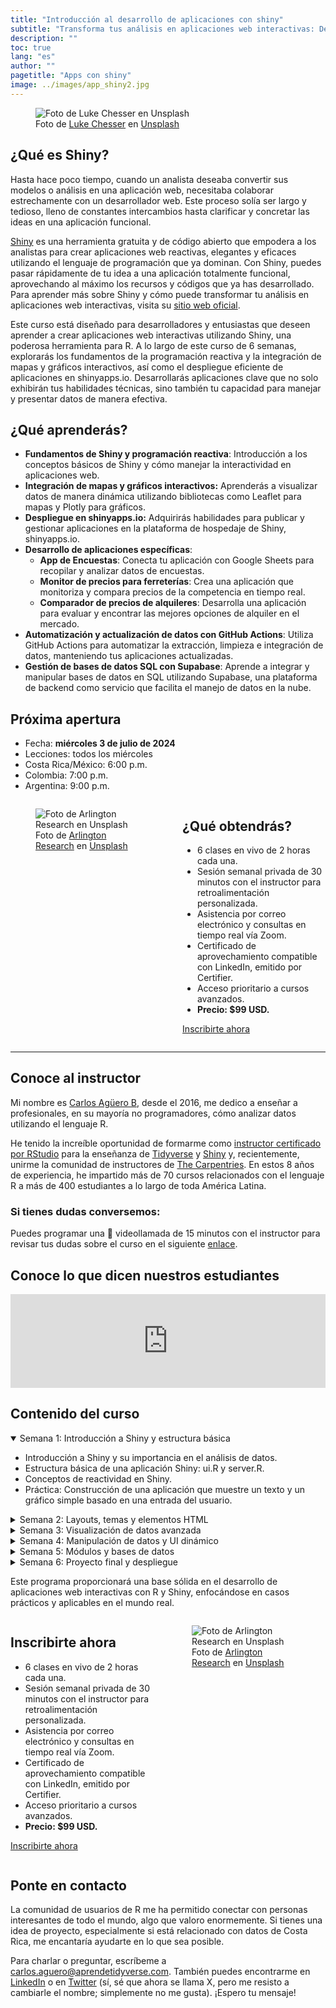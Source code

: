 ```yaml
---
title: "Introducción al desarrollo de aplicaciones con shiny"
subtitle: "Transforma tus análisis en aplicaciones web interactivas: Desarrolla, despliega y dinamiza con Shiny"
description: ""
toc: true
lang: "es"
author: ""
pagetitle: "Apps con shiny"
image: ../images/app_shiny2.jpg
---
```


![Foto de <a href="https://unsplash.com/es/@lukechesser?utm_content=creditCopyText&utm_medium=referral&utm_source=unsplash">Luke Chesser</a> en <a href="https://unsplash.com/es/fotos/graficos-de-analisis-de-rendimiento-en-la-pantalla-de-un-portatil-JKUTrJ4vK00?utm_content=creditCopyText&utm_medium=referral&utm_source=unsplash">Unsplash</a>
  ](../images/app_shiny2.jpg)

## ¿Qué es Shiny? 

Hasta hace poco tiempo, cuando un analista deseaba convertir sus modelos o análisis en una aplicación web, necesitaba colaborar estrechamente con un desarrollador web. Este proceso solía ser largo y tedioso, lleno de constantes intercambios hasta clarificar y concretar las ideas en una aplicación funcional.

[Shiny](https://shiny.posit.co) es una herramienta gratuita y de código abierto que empodera a los analistas para crear aplicaciones web reactivas, elegantes y eficaces utilizando el lenguaje de programación que ya dominan. Con Shiny, puedes pasar rápidamente de tu idea a una aplicación totalmente funcional, aprovechando al máximo los recursos y códigos que ya has desarrollado. Para aprender más sobre Shiny y cómo puede transformar tu análisis en aplicaciones web interactivas, visita su [sitio web oficial](https://shiny.posit.co).

Este curso está diseñado para desarrolladores y entusiastas que deseen aprender a crear aplicaciones web interactivas utilizando Shiny, una poderosa herramienta para R. A lo largo de este curso de 6 semanas, explorarás los fundamentos de la programación reactiva y la integración de mapas y gráficos interactivos, así como el despliegue eficiente de aplicaciones en shinyapps.io. Desarrollarás aplicaciones clave que no solo exhibirán tus habilidades técnicas, sino también tu capacidad para manejar y presentar datos de manera efectiva.

## ¿Qué aprenderás?

+ **Fundamentos de Shiny y programación reactiva**: Introducción a los conceptos básicos de Shiny y cómo manejar la interactividad en aplicaciones web.
+ **Integración de mapas y gráficos interactivos:** Aprenderás a visualizar datos de manera dinámica utilizando bibliotecas como Leaflet para mapas y Plotly para gráficos.
+ **Despliegue en shinyapps.io:** Adquirirás habilidades para publicar y gestionar aplicaciones en la plataforma de hospedaje de Shiny, shinyapps.io.
+ **Desarrollo de aplicaciones específicas**:
    + **App de Encuestas**: Conecta tu aplicación con Google Sheets para recopilar y analizar datos de encuestas.
    + **Monitor de precios para ferreterías**: Crea una aplicación que monitoriza y compara precios de la competencia en tiempo real.
    + **Comparador de precios de alquileres**: Desarrolla una aplicación para evaluar y encontrar las mejores opciones de alquiler en el mercado.
+ **Automatización y actualización de datos con GitHub Actions**: Utiliza GitHub Actions para automatizar la extracción, limpieza e integración de datos, manteniendo tus aplicaciones actualizadas.
+ **Gestión de bases de datos SQL con Supabase**: Aprende a integrar y manipular bases de datos en SQL utilizando Supabase, una plataforma de backend como servicio que facilita el manejo de datos en la nube.

## Próxima apertura

+ Fecha: **miércoles 3 de julio de 2024**
+ Lecciones: todos los miércoles
+ Costa Rica/México: 6:00 p.m. 
+ Colombia: 7:00 p.m. 
+ Argentina: 9:00 p.m.

:::: {.columns}

::: {.column width="50%"}

![Foto de <a href="https://unsplash.com/es/@arlington_research?utm_content=creditCopyText&utm_medium=referral&utm_source=unsplash">Arlington Research</a> en <a href="https://unsplash.com/es/fotos/personas-desconocidas-que-usan-la-computadora-en-interiores-nFLmPAf9dVc?utm_content=creditCopyText&utm_medium=referral&utm_source=unsplash">Unsplash</a>](../images/prof.jpg)


:::

::: {.column width="45%"}
## ¿Qué obtendrás?

+ 6 clases en vivo de 2 horas cada una.
+ Sesión semanal privada de 30 minutos con el instructor para retroalimentación personalizada.
+ Asistencia por correo electrónico y consultas en tiempo real vía Zoom.
+ Certificado de aprovechamiento compatible con LinkedIn, emitido por Certifier.
+ Acceso prioritario a cursos avanzados.
+ **Precio: $99 USD.**

[Inscribirte ahora](https://tally.so/r/woy9qe){.btn .btn-outline-primary .btn role="button"} 

:::

::::

---


## Conoce al instructor

Mi nombre es [Carlos Agüero B](www.linkedin.com/in/carlos-aguero-cr), desde el 2016, me dedico a enseñar a profesionales, en su mayoría no programadores, cómo analizar datos utilizando el lenguaje R. 

He tenido la increíble oportunidad de formarme como [instructor certificado por RStudio](https://education.rstudio.com/trainers/people/aguero+carlos/) para la enseñanza de [Tidyverse](https://www.tidyverse.org/) y [Shiny](https://shiny.posit.co/) y, recientemente, unirme la comunidad de instructores de [The Carpentries](https://carpentries.org/instructors/). En estos 8 años de experiencia, he impartido más de 70 cursos relacionados con el lenguaje R a más de 400 estudiantes a lo largo de toda América Latina. 

### Si tienes dudas conversemos:

Puedes programar una 🎥 videollamada de 15 minutos con el instructor para revisar tus dudas sobre el curso en el siguiente [enlace](https://cal.com/aprendetidyverse/15min).

## Conoce lo que dicen nuestros estudiantes

```{=html}
<script type="text/javascript" src="https://testimonial.to/js/iframeResizer.min.js"></script>
```
<iframe id="testimonialto-carousel-r-para-ciencia-de-datos-tag-all-light" src="https://embed-v2.testimonial.to/carousel/all/r-para-ciencia-de-datos?theme=light&amp;autoplay=off&amp;showmore=off&amp;one-row=off&amp;hideSource&amp;same-height=off&amp;tag=all&amp;arrowColor=9BA9B4" frameborder="0" scrolling="no" width="100%">

</iframe>

```{=html}
<script type="text/javascript">iFrameResize({log: false, checkOrigin: false}, '#testimonialto-carousel-r-para-ciencia-de-datos-tag-all-light');</script>
```

## Contenido del curso 

<details open>
  <summary>Semana 1: Introducción a Shiny y estructura básica</summary>
+ Introducción a Shiny y su importancia en el análisis de datos.
+ Estructura básica de una aplicación Shiny: ui.R y server.R.
+ Conceptos de reactividad en Shiny.
+ Práctica: Construcción de una aplicación que muestre un texto y un gráfico simple basado en una entrada del usuario.
</details>

<details>
  <summary>Semana 2: Layouts, temas y elementos HTML</summary>
+ Diferentes layouts en Shiny: paneles, tabs, y grid layouts.
+ Personalización con CSS y temas predefinidos.
+ Uso de elementos HTML y etiquetas en aplicaciones Shiny.
+ Práctica: Diseñar una aplicación con múltiples pestañas y un tema personalizado.
</details>

<details>
  <summary>Semana 3: Visualización de datos avanzada</summary>
+ Introducción a plotly para gráficos interactivos.
+ Uso de leaflet para mapas interactivos.
+ Práctica: Desarrollar una aplicación que muestre el precio de alquileres en Costa Rica con filtros dinámicos y mapas interactivos.
</details>

<details>
  <summary>Semana 4: Manipulación de datos y UI dinámico</summary>
+ Carga y manipulación de datos desde archivos Excel y CSV.
+ Creación de componentes UI dinámicos.
+ Introducción al bookmarking en Shiny para guardar estados de la aplicación.
+ Práctica: Crear una aplicación para cargar datos, analizarlos y visualizar resultados de manera dinámica.
</details>

<details>
  <summary>Semana 5: Módulos y bases de datos</summary>
+ Diseño y uso de módulos en Shiny para reutilizar código.
+ Conexión con bases de datos en la nube, ejemplificando con Supabase.
+ Práctica: Desarrollar una aplicación que use módulos y se conecte a una base de datos en la nube para realizar operaciones CRUD (crear, leer, actualizar, borrar).
</details>

<details>
  <summary>Semana 6: Proyecto final y despliegue</summary>
+ Revisión de conceptos clave y mejores prácticas en Shiny.
+ Despliegue de aplicaciones Shiny usando shinyapps.io.
+ Práctica: Crear y desplegar un proyecto final que compare precios de productos entre diferentes supermercados.
</details>


Este programa proporcionará una base sólida en el desarrollo de aplicaciones web interactivas con R y Shiny, enfocándose en casos prácticos y aplicables en el mundo real.

:::: {.columns}


::: {.column width="45%"}
## Inscribirte ahora

+ 6 clases en vivo de 2 horas cada una.
+ Sesión semanal privada de 30 minutos con el instructor para retroalimentación personalizada.
+ Asistencia por correo electrónico y consultas en tiempo real vía Zoom.
+ Certificado de aprovechamiento compatible con LinkedIn, emitido por Certifier.
+ Acceso prioritario a cursos avanzados.
+ **Precio: $99 USD.**

[Inscribirte ahora](https://tally.so/r/woy9qe){.btn .btn-outline-primary .btn role="button"} 

:::

::: {.column width="50%"}

![Foto de <a href="https://unsplash.com/es/@arlington_research?utm_content=creditCopyText&utm_medium=referral&utm_source=unsplash">Arlington Research</a> en <a href="https://unsplash.com/es/fotos/personas-desconocidas-que-usan-la-computadora-en-interiores-nFLmPAf9dVc?utm_content=creditCopyText&utm_medium=referral&utm_source=unsplash">Unsplash</a>](../images/prof.jpg)


:::
::::

## Ponte en contacto

La comunidad de usuarios de R me ha permitido conectar con personas interesantes de todo el mundo, algo que valoro enormemente. Si tienes una idea de proyecto, especialmente si está relacionado con datos de Costa Rica, me encantaría ayudarte en lo que sea posible. 


Para charlar o preguntar, escríbeme a <a href="mailto:carlos.aguero@aprendetidyverse.com">carlos.aguero@aprendetidyverse.com</a>. También puedes encontrarme en [LinkedIn](https://www.linkedin.com/in/carlos-aguero-cr) o en [Twitter](https://twitter.com/dev_aguero) (sí, sé que ahora se llama X, pero me resisto a cambiarle el nombre; simplemente no me gusta). ¡Espero tu mensaje!

